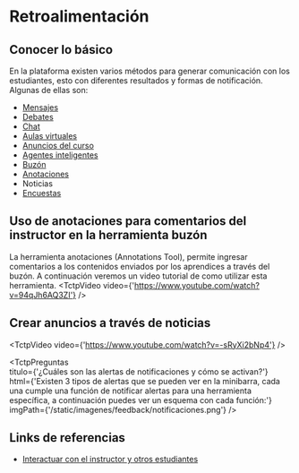 
# Retroalimentación


## Conocer lo básico
En la plataforma existen varios métodos para generar comunicación con los estudiantes, esto con diferentes resultados y formas de notificación. Algunas de ellas son:

* <a href="https://www.youtube.com/watch?v=f4aQVbS-l5U" target="_blank">Mensajes</a>
* <a href="./debates_es-cl" target="_blank">Debates</a>
* <a href="https://documentation.brightspace.com/es-mx/le/chat/learner/create_personal_chat_1.htm?tocpath=Learners%7CInteract%20with%20your%20instructor%20and%20other%20learners%7CCreate%20a%20personal%20chat%20with%20the%20Chat%20tool%7C_____0" target="_blank">Chat</a>
* <a href="./aulas-virtuales_es-cl">Aulas virtuales</a>
* <a href="https://documentation.brightspace.com/es-mx/le/activity_feed/learner/create_activity_feed_post.htm?tocpath=Estudiantes%7CInteractuar%20con%20el%20instructor%20y%20otros%20estudiantes%7C_____1" target="_blank">Anuncios del curso</a>
* <a href="./agentes-inteligentes_es-cl" target="_blank">Agentes inteligentes</a>
* <a href="https://documentation.brightspace.com/es-mx/le/assignments/instructor/add_feedback_evaluations.htm?Highlight=comentarios" target="_blank">Buzón</a>
* <a href="https://www.youtube.com/watch?v=HcYfTKfthVg" target="_blank">Anotaciones</a>
* Noticias
* <a href="https://documentation.brightspace.com/es-mx/le/surveys/learner/surveys_intro_2.htm?tocpath=Estudiantes%7CInteractuar%20con%20el%20instructor%20y%20otros%20estudiantes%7C_____8" target="_blank">Encuestas</a>

## Uso de anotaciones para comentarios del instructor en la herramienta buzón
La herramienta anotaciones (Annotations Tool), permite ingresar comentarios a los contenidos enviados por los aprendices a través del buzón.
A continuación veremos un video tutorial de como utilizar esta herramienta.
<TctpVideo video={'https://www.youtube.com/watch?v=94qJh6AQ3ZI'} />

## Crear anuncios a través de noticias
<TctpVideo video={'https://www.youtube.com/watch?v=-sRyXi2bNp4'} />

<TctpPreguntas    
    titulo={'¿Cuáles son las alertas de notificaciones y cómo se activan?'}
    html={'Existen 3 tipos de alertas que se pueden ver en la minibarra, cada una cumple una función de notificar alertas para una herramienta específica, a continuación puedes ver un esquema con cada función:'}    
    imgPath={'/static/imagenes/feedback/notificaciones.png'}
/>


## Links de referencias
* <a href="https://documentation.brightspace.com/es-mx/le/-/all/collab_and_comm_intro_2.htm?tocpath=Learners%7CInteract%20with%20your%20instructor%20and%20other%20learners%7C_____0" target="_blank">Interactuar con el instructor y otros estudiantes</a>
